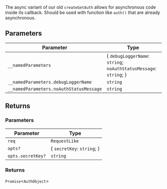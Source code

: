 The async variant of our old `createGetAuth` allows for asynchronous code inside its callback.
Should be used with function like `auth()` that are already asynchronous.

## Parameters

| Parameter                               | Type                                                                |
| --------------------------------------- | ------------------------------------------------------------------- |
| `__namedParameters`                     | \{ `debugLoggerName`: `string`; `noAuthStatusMessage`: `string`; \} |
| `__namedParameters.debugLoggerName`     | `string`                                                            |
| `__namedParameters.noAuthStatusMessage` | `string`                                                            |

## Returns

### Parameters

| Parameter         | Type                         |
| ----------------- | ---------------------------- |
| `req`             | `RequestLike`                |
| `opts?`           | \{ `secretKey`: `string`; \} |
| `opts.secretKey?` | `string`                     |

### Returns

`Promise`\<`AuthObject`\>
